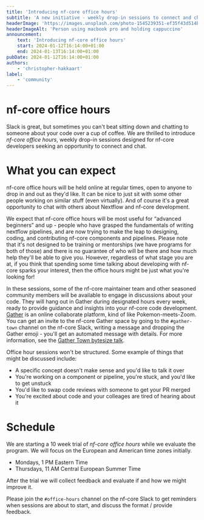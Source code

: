 ```yaml
---
title: 'Introducing nf-core office hours'
subtitle: 'A new initiative - weekly drop-in sessions to connect and chat.'
headerImage: 'https://images.unsplash.com/photo-1545239351-ef35f43d514b'
headerImageAlt: 'Person using macbook pro and holding cappuccino'
announcement:
    text: 'Introducing nf-core office hours'
    start: 2024-01-12T16:14:00+01:00
    end: 2024-01-13T16:14:00+01:00
pubDate: 2024-01-12T16:14:00+01:00
authors:
    - 'christopher-hakkaart'
label:
    - 'community'
---
```


# nf-core office hours

Slack is great, but sometimes you can't beat sitting down and chatting to someone about your code over a cup of coffee.
We are thrilled to introduce _nf-core office hours_, weekly drop-in sessions designed for nf-core developers seeking an opportunity to connect and chat.

# What you can expect

nf-core office hours will be held online at regular times, open to anyone to drop in and out as they'd like.
It can be nice to just sit with some other people working on similar stuff (even virtually).
And of course it's a great opportunity to chat with others about Nextflow and nf-core development.

We expect that nf-core office hours will be most useful for “advanced beginners” and up - people who have grasped the fundamentals of writing nextflow pipelines, and are now trying to make the leap to designing, coding, and contributing nf-core components and pipelines.
Please note that it's not designed to be training or mentorships (we have programs for both of those) and there is no guarantee of who will be there and how much help they'll be able to give you.
However, regardless of what stage you are at, if you think that spending some time talking about developing with nf-core sparks your interest, then the office hours might be just what you're looking for!

In these sessions, some of the nf-core maintainer team and other seasoned community members will be available to engage in discussions about your code.
They will hang out in Gather during designated hours every week, ready to provide guidance and insights into your nf-core code development.
[Gather](https://gather.town/) is an online collaborate platform, kind of like Pokemon-meets-Zoom.
You can get an invite to the nf-core Gather space by going to the `#gather-town` channel on the nf-core Slack, writing a message and dropping the Gather emoji - you'll get an automated message with details.
For more information, see the [Gather Town bytesize talk](/events/2022/bytesize-37-gathertown).

Office hour sessions won't be structured.
Some example of things that might be discussed include:

-   A specific concept doesn't make sense and you'd like to talk it over
-   You're working on a component or pipeline, you're stuck, and you'd like to get unstuck
-   You'd like to swap code reviews with someone to get your PR merged
-   You're excited about code and your colleages are tired of hearing about it

# Schedule

We are starting a 10 week trial of _nf-core office hours_ while we evaluate the program.
We will focus on the European and American time zones initially.

-   Mondays, 1 PM Eastern Time
-   Thursdays, 11 AM Central European Summer Time

After the trial we will collect feedback and evaluate if and how we might improve it.

Please join the `#office-hours` channel on the nf-core Slack to get reminders when sessions are about to start,
and discuss the format / provide feedback.
